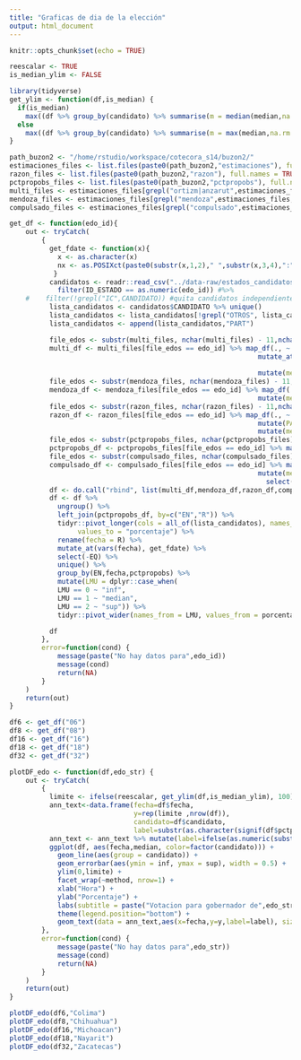 ```yaml
---
title: "Graficas de dia de la elección"
output: html_document
---
```


```r
knitr::opts_chunk$set(echo = TRUE)
```

```r
reescalar <- TRUE
is_median_ylim <- FALSE
```

```r
library(tidyverse)
get_ylim <- function(df,is_median) {
  if(is_median)
    max((df %>% group_by(candidato) %>% summarise(m = median(median,na.rm = TRUE)) %>% filter(!is.na(m)))$m)*1.05
  else
    max((df %>% group_by(candidato) %>% summarise(m = max(median,na.rm = TRUE)) %>% filter(!is.na(m)))$m)*1.05
}

path_buzon2 <- "/home/rstudio/workspace/cotecora_s14/buzon2/"
estimaciones_files <- list.files(paste0(path_buzon2,"estimaciones"), full.names = TRUE, recursive = TRUE, include.dirs = FALSE, pattern = "*csv")
razon_files <- list.files(paste0(path_buzon2,"razon"), full.names = TRUE, recursive = TRUE, include.dirs = FALSE, pattern = "*csv")
pctpropobs_files <- list.files(paste0(path_buzon2,"pctpropobs"), full.names = TRUE, recursive = TRUE, include.dirs = FALSE, pattern = "*csv")
multi_files <- estimaciones_files[grepl("ortizm|anzarut",estimaciones_files,fixed = FALSE)]
mendoza_files <- estimaciones_files[grepl("mendoza",estimaciones_files,fixed = TRUE)]
compulsado_files <- estimaciones_files[grepl("compulsado",estimaciones_files,fixed = TRUE)]
```

```r

get_df <- function(edo_id){
    out <- tryCatch(
        {
          get_fdate <- function(x){
            x <- as.character(x)
            nx <- as.POSIXct(paste0(substr(x,1,2)," ",substr(x,3,4),":",substr(x,5,6)),format = "%d %H:%M")
           }
          candidatos <- readr::read_csv("../data-raw/estados_candidatos_partidos_2021.csv") %>%
            filter(ID_ESTADO == as.numeric(edo_id)) #%>%
    #    filter(!grepl("IC",CANDIDATO)) #quita candidatos independientes
          lista_candidatos <- candidatos$CANDIDATO %>% unique()
          lista_candidatos <- lista_candidatos[!grepl("OTROS", lista_candidatos, fixed = TRUE)]
          lista_candidatos <- append(lista_candidatos,"PART")

          file_edos <- substr(multi_files, nchar(multi_files) - 11,nchar(multi_files) - 10)
          multi_df <- multi_files[file_edos == edo_id] %>% map_df(., ~ read_csv(.) %>%
                                                              mutate_at(vars(EN), ~
                                                                          as.character(.)) %>%
                                                              mutate(method="multi"))
          file_edos <- substr(mendoza_files, nchar(mendoza_files) - 11,nchar(mendoza_files) - 10)
          mendoza_df <- mendoza_files[file_edos == edo_id] %>% map_df(., ~ read_csv(.)  %>%
                                                              mutate(method="mendoza"))
          file_edos <- substr(razon_files, nchar(razon_files) - 11,nchar(razon_files) - 10)
          razon_df <- razon_files[file_edos == edo_id] %>% map_df(., ~ read_csv(.)) %>%
                                                              mutate(PART=as.numeric(""))  %>%
                                                              mutate(method="razon")
          file_edos <- substr(pctpropobs_files, nchar(pctpropobs_files) - 5,nchar(pctpropobs_files) - 4)
          pctpropobs_df <- pctpropobs_files[file_edos == edo_id] %>% map_df(., ~ read_csv(., col_names = c("EN","R","pctpropobs"),col_types = "cdd")) 
          file_edos <- substr(compulsado_files, nchar(compulsado_files) - 11,nchar(compulsado_files) - 10)
          compulsado_df <- compulsado_files[file_edos == edo_id] %>% map_df(., ~ read_csv(.)  %>%
                                                              mutate(method="compulsado") %>%
                                                                select(-ESTRATOS,-EST_REC,-TOT_CAS,-CAS_REC,-PORCENTAJE))
          df <- do.call("rbind", list(multi_df,mendoza_df,razon_df,compulsado_df))
          df <- df %>%
            ungroup() %>%
            left_join(pctpropobs_df, by=c("EN","R")) %>%
            tidyr::pivot_longer(cols = all_of(lista_candidatos), names_to = "candidato",
                 values_to = "porcentaje") %>%
            rename(fecha = R) %>%
            mutate_at(vars(fecha), get_fdate) %>%
            select(-EQ) %>%
            unique() %>%
            group_by(EN,fecha,pctpropobs) %>%
            mutate(LMU = dplyr::case_when(
            LMU == 0 ~ "inf",
            LMU == 1 ~ "median",
            LMU == 2 ~ "sup")) %>%
            tidyr::pivot_wider(names_from = LMU, values_from = porcentaje) 

          df
        },
        error=function(cond) {
            message(paste("No hay datos para",edo_id))
            message(cond)
            return(NA)
        }
    )    
    return(out)
}

df6 <- get_df("06")
df8 <- get_df("08")
df16 <- get_df("16")
df18 <- get_df("18")
df32 <- get_df("32")

```


```r
plotDF_edo <- function(df,edo_str) {
    out <- tryCatch(
        {
          limite <- ifelse(reescalar, get_ylim(df,is_median_ylim), 100)
          ann_text<-data.frame(fecha=df$fecha,
                               y=rep(limite ,nrow(df)),
                               candidato=df$candidato,
                               label=substr(as.character(signif(df$pctpropobs,digits=2)),1,3))
          ann_text <- ann_text %>% mutate(label=ifelse(as.numeric(substr(as.character(fecha),15,16)) %% 15, "",label)) %>% mutate(label=ifelse(label=="NA","",label))
          ggplot(df, aes(fecha,median, color=factor(candidato))) +
            geom_line(aes(group = candidato)) +
            geom_errorbar(aes(ymin = inf, ymax = sup), width = 0.5) +
            ylim(0,limite) +
            facet_wrap(~method, nrow=1) +
            xlab("Hora") +
            ylab("Porcentaje") +
            labs(subtitle = paste("Votacion para gobernador de",edo_str)) +
            theme(legend.position="bottom") +
            geom_text(data = ann_text,aes(x=fecha,y=y,label=label), size = 3, alpha = 0.1, inherit.aes = FALSE)
        },
        error=function(cond) {
            message(paste("No hay datos para",edo_str))
            message(cond)
            return(NA)
        }
    )    
    return(out)
}

plotDF_edo(df6,"Colima")
plotDF_edo(df8,"Chihuahua")
plotDF_edo(df16,"Michoacan")
plotDF_edo(df18,"Nayarit")
plotDF_edo(df32,"Zacatecas")
```

